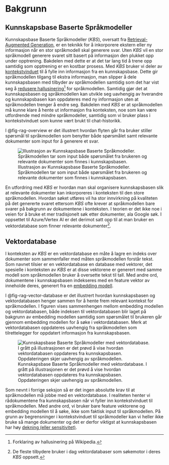 # Bakgrunn {#sec-bakgrunn}

## Kunnskapsbase Baserte Språkmodeller

Kunnskapsbase Baserte Språkmodeller (_KBS_), oversatt fra [Retrieval-Augmented
Generation][wiki_rag], er en teknikk for å inkorporere ekstern eller ny
informasjon når en stor språkmodell skal generere svar. Uten _KBS_ vil en stor
språkmodell generere svaret sitt basert på informasjon den plukket opp under
opptrening. Bakdelen med dette er at det tar lang tid å trene opp samtidig som
opptrening er en kostbar prosess. Med _KBS_ bruker vi deler av
[kontekstvinduet][openai_token] til å fylle inn informasjon fra en
kunnskapsbase. Dette gir språkmodellen tilgang til ekstra informasjon, man
slipper å dele kunnskapsbasen med tilbyder av språkmodellen samtidig som det har
vist seg å [redusere hallusinering[^2] for språkmodellen][rag_paper]. Samtidig
gjør det at kunnskapsbasen og språkmodellen kan utvikle seg uavhengig av
hverandre og kunnskapsbasen kan oppdateres med ny informasjon uten at
språkmodellen trenger å endre seg. Bakdelen med _KBS_ er at språkmodellen må
kunne klare å hente ut informasjon fra konteksten, noe som kan være utfordrende
med mindre språkmodeller, samtidig som vi bruker plass i kontekstvinduet som
kunne vært brukt til chat-historikk.

I @fig-rag-overview er det illustrert hvordan flyten går fra bruker stiller
spørsmål til språkmodellen som benytter både spørsmålet samt relevante
dokumenter som input for å generere et svar.

![Illustrasjon av Kunnskapsbase Baserte Språkmodeller. Språkmodellen tar som
input både spørsmålet fra brukeren og relevante dokumenter som finnes i
kunnskapsbasen.](assets/images/rag_overview.png){#fig-rag-overview}

En utfordring med _KBS_ er hvordan man skal organisere kunnskapsbasen slik at
relevante dokumenter kan inkorporeres i konteksten til den store språkmodellen.
Hvordan søket utføres vil ha stor innvirkning på kvaliteten på det genererte
svaret ettersom _KBS_ ofte krever at språkmodellen bare svarer på bakgrunn av
dokumentene i konteksten. I teorien er det ikke noe i veien for å bruke et mer
tradisjonelt søk etter dokumenter, ala Google søk. I oppsettet til Azure/Vertex
AI er det derimot satt opp til at man bruker en vektordatabase som finner
relevante dokumenter[^1].

## Vektordatabase

I konteksten av _KBS_ er en vektordatabase en måte å lagre en indeks over
dokumenter som sammenfaller med måten språkmodellen forstår tekst. Som navnet
tilsier er en vektordatabase en database med vektorer, det spesielle i
konteksten av _KBS_ er at disse vektorene er generert med samme modell som
språkmodellen bruker å oversette tekst til tall. Med andre ord, dokumentene i
kunnskapsbasen indekseres med en feature vektor av inneholde deres, generert fra
en [embedding modell][wiki_embedding].

I @fig-rag-vector-database er det illustrert hvordan kunnskapsbasen og
vektordatabasen henger sammen for å hente frem relevant kontekst for
språkmodellen. I figuren vises sammenhengen mellom embedding modellen og
vektordatabasen, både indeksen til vektordatabasen blir laget på bakgrunn av
embedding modellen samtidig som spørsmålet til brukeren går gjennom embedding
modellen for å søke i vektordatabasen. Merk at vektordatabasen oppdateres
uavhengig fra språkmodellen som tilrettelegger for oppdatert informasjon fra
kunnskapsbasen.

![Kunnskapsbase Baserte Språkmodeller med vektordatabase. I grått på
illustrasjonen er det prøvd å vise hvordan vektordatabasen oppdateres fra
kunnskapsbasen. Oppdateringen skjer uavhengig av
språkmodellen.](assets/images/rag_vector_database.png){#fig-rag-vector-database}

Som nevnt i forrige seksjon så er det ingen absolutte krav til at språkmodellen
må jobbe med en vektordatabase. I realiteten henter vi rådokumentene fra
kunnskapsbasen når vi fyller inn kontekstvinduet til språkmodellen. Med andre
ord, vi bruker bare feature vektorene og embedding modellen til å søke, ikke som
faktisk input til språkmodellen. På grunn av begrensninger i kontekstvinduet til
språkmodeller kan vi heller ikke bruke så mange dokumenter og det er derfor
viktigst at kunnskapsbasen har høy [dekning (eller
sensitivitet)][wiki_recall_nn].

[wiki_rag]: https://en.wikipedia.org/wiki/Prompt_engineering#Retrieval-augmented_generation
[openai_token]: https://platform.openai.com/docs/introduction/tokens
[wiki_embedding]: https://en.wikipedia.org/wiki/Sentence_embedding
[rag_paper]: https://arxiv.org/abs/2403.10446
[wiki_recall_nn]: https://nn.wikipedia.org/wiki/Presisjon_og_dekning

[^1]: De fleste tilbydere bruker i dag vektordatabaser som søkemotor i deres
_KBS_ oppsett.
[^2]: [Forklaring av hallusinering på Wikipedia.](https://en.wikipedia.org/wiki/Hallucination_%28artificial_intelligence%29)